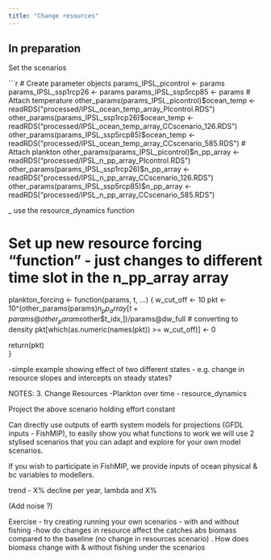 ```yaml
---
title: "Change resources"
---
```


## In preparation


Set the scenarios

```r
# Create parameter objects
params_IPSL_picontrol <- params
params_IPSL_ssp1rcp26 <- params
params_IPSL_ssp5rcp85 <- params
# Attach temperature
other_params(params_IPSL_picontrol)$ocean_temp <- readRDS("processed/IPSL_ocean_temp_array_PIcontrol.RDS")
other_params(params_IPSL_ssp1rcp26)$ocean_temp <- readRDS("processed/IPSL_ocean_temp_array_CCscenario_126.RDS")
other_params(params_IPSL_ssp5rcp85)$ocean_temp <- readRDS("processed/IPSL_ocean_temp_array_CCscenario_585.RDS")
# Attach plankton
other_params(params_IPSL_picontrol)$n_pp_array <- readRDS("processed/IPSL_n_pp_array_PIcontrol.RDS")
other_params(params_IPSL_ssp1rcp26)$n_pp_array <- readRDS("processed/IPSL_n_pp_array_CCscenario_126.RDS")
other_params(params_IPSL_ssp5rcp85)$n_pp_array <- readRDS("processed/IPSL_n_pp_array_CCscenario_585.RDS")



_ use the resource_dynamics function 


# Set up new resource forcing "function" - just changes to different time slot in the n_pp_array array

plankton_forcing <- function(params, t, ...) {
  w_cut_off <- 10
  pkt <- 10^(other_params(params)$n_pp_array[t + params@other_params$other$t_idx,])/params@dw_full # converting to density
  pkt[which(as.numeric(names(pkt)) >= w_cut_off)] <- 0
  
  return(pkt)  
}

-simple example showing effect of two different states - e.g. change in resource slopes and intercepts on steady states?


NOTES: 
3. Change Resources 
-Plankton over time - resource_dynamics 

Project the above scenario holding effort constant 

Can directly use outputs of earth system models for projections (GFDL inputs - FishMIP), to easily show you what functions to work we will use 2 stylised scenarios that you can adapt and explore for your own model scenarios.

If you wish to participate in FishMIP, we  provide inputs of ocean physical & bc variables to modellers.

trend - X% decline per year, lambda and X% 

(Add noise ?)

Exercise - try creating  running your own scenarios - with and without fishing -how do changes in resource affect the catches abs biomass compared to the baseline (no change in resources scenario) . How does biomass change with & without fishing under the scenarios 




